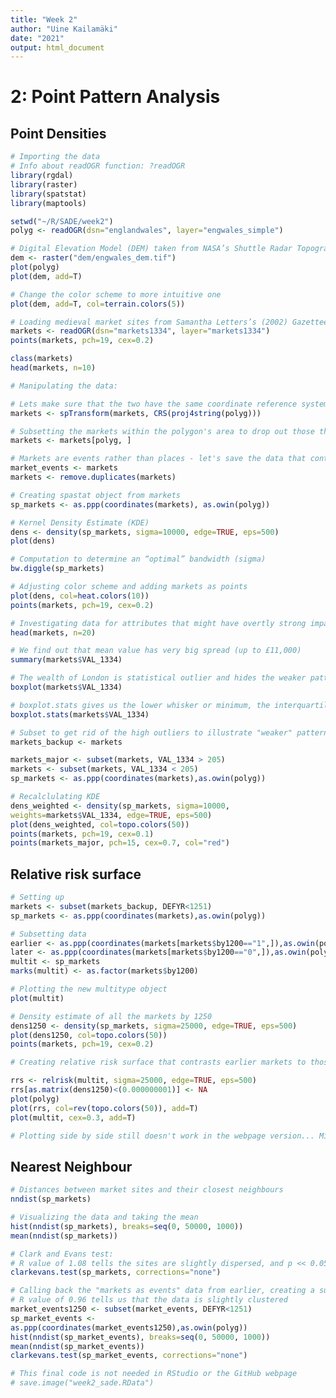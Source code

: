 ```yaml
---
title: "Week 2"
author: "Uine Kailamäki"
date: "2021"
output: html_document
---
```



# 2: Point Pattern Analysis

## Point Densities

```r
# Importing the data
# Info about readOGR function: ?readOGR
library(rgdal)
library(raster)
library(spatstat)
library(maptools)

setwd("~/R/SADE/week2")
polyg <- readOGR(dsn="englandwales", layer="engwales_simple")

# Digital Elevation Model (DEM) taken from NASA’s Shuttle Radar Topography Mission data
dem <- raster("dem/engwales_dem.tif")
plot(polyg)
plot(dem, add=T)

# Change the color scheme to more intuitive one
plot(dem, add=T, col=terrain.colors(5))

# Loading medieval market sites from Samantha Letters’s (2002) Gazetteer of Markets and Fairs in England and Wales to 1516.
markets <- readOGR(dsn="markets1334", layer="markets1334")
points(markets, pch=19, cex=0.2)

class(markets)
head(markets, n=10)

# Manipulating the data: 

# Lets make sure that the two have the same coordinate reference system (CRS) by taking the polygon’s CRS and applying it to the markets.
markets <- spTransform(markets, CRS(proj4string(polyg)))

# Subsetting the markets within the polygon's area to drop out those that fall outside of its borders
markets <- markets[polyg, ]

# Markets are events rather than places - let's save the data that contains duplicates as "market_events" and then remove duplicates from "markets"
market_events <- markets
markets <- remove.duplicates(markets)

# Creating spastat object from markets
sp_markets <- as.ppp(coordinates(markets), as.owin(polyg))

# Kernel Density Estimate (KDE)
dens <- density(sp_markets, sigma=10000, edge=TRUE, eps=500)
plot(dens)

# Computation to determine an “optimal” bandwidth (sigma)
bw.diggle(sp_markets)

# Adjusting color scheme and adding markets as points
plot(dens, col=heat.colors(10))
points(markets, pch=19, cex=0.2)

# Investigating data for attributes that might have overtly strong impact 
head(markets, n=20)

# We find out that mean value has very big spread (up to £11,000)
summary(markets$VAL_1334)

# The wealth of London is statistical outlier and hides the weaker patterns in comparison
boxplot(markets$VAL_1334)

# boxplot.stats gives us the lower whisker or minimum, the interquartile range of the middle (the second and fourth values), the median (third value) and the upper whisker or maximum. 
boxplot.stats(markets$VAL_1334)

# Subset to get rid of the high outliers to illustrate "weaker" patterns, original data is saved as markets_backup
markets_backup <- markets

markets_major <- subset(markets, VAL_1334 > 205)
markets <- subset(markets, VAL_1334 < 205)
sp_markets <- as.ppp(coordinates(markets),as.owin(polyg))

# Recalclulating KDE
dens_weighted <- density(sp_markets, sigma=10000,
weights=markets$VAL_1334, edge=TRUE, eps=500)
plot(dens_weighted, col=topo.colors(50))
points(markets, pch=19, cex=0.1)
points(markets_major, pch=15, cex=0.7, col="red")

```

## Relative risk surface

```r
# Setting up
markets <- subset(markets_backup, DEFYR<1251)
sp_markets <- as.ppp(coordinates(markets),as.owin(polyg))

# Subsetting data
earlier <- as.ppp(coordinates(markets[markets$by1200=="1",]),as.owin(polyg))
later <- as.ppp(coordinates(markets[markets$by1200=="0",]),as.owin(polyg))
multit <- sp_markets
marks(multit) <- as.factor(markets$by1200)

# Plotting the new multitype object
plot(multit)

# Density estimate of all the markets by 1250
dens1250 <- density(sp_markets, sigma=25000, edge=TRUE, eps=500)
plot(dens1250, col=topo.colors(50))
points(markets, pch=19, cex=0.2)

# Creating relative risk surface that contrasts earlier markets to those founded later

rrs <- relrisk(multit, sigma=25000, edge=TRUE, eps=500)
rrs[as.matrix(dens1250)<(0.000000001)] <- NA
plot(polyg)
plot(rrs, col=rev(topo.colors(50)), add=T)
plot(multit, cex=0.3, add=T)

# Plotting side by side still doesn't work in the webpage version... Might need to find other solutions for that!

```

## Nearest Neighbour

```r

# Distances between market sites and their closest neighbours
nndist(sp_markets)

# Visualizing the data and taking the mean
hist(nndist(sp_markets), breaks=seq(0, 50000, 1000))
mean(nndist(sp_markets))

# Clark and Evans test: 
# R value of 1.08 tells the sites are slightly dispersed, and p << 0.05 tells us that the result is statistically significant
clarkevans.test(sp_markets, corrections="none")

# Calling back the "markets as events" data from earlier, creating a subset of those that were recorded before 1250
# R value of 0.96 tells us that the data is slightly clustered
market_events1250 <- subset(market_events, DEFYR<1251)
sp_market_events <-
as.ppp(coordinates(market_events1250),as.owin(polyg))
hist(nndist(sp_market_events), breaks=seq(0, 50000, 1000))
mean(nndist(sp_market_events))
clarkevans.test(sp_market_events, corrections="none")

# This final code is not needed in RStudio or the GitHub webpage
# save.image("week2_sade.RData")

```